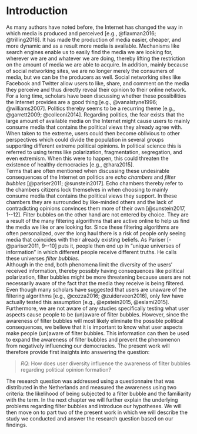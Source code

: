 # Introduction
As many authors have noted before, the Internet has changed the way in which media is produced and perceived [e.g., @flaxman2016; @trilling2016]. It has made the production of media easier, cheaper, and more dynamic and as a result more media is available. Mechanisms like search engines enable us to easily find the media we are looking for, wherever we are and whatever we are doing, thereby lifting the restriction on the amount of media we are able to acquire. In addition, mainly because of social networking sites, we are no longer merely the consumers of media, but we can be the producers as well. Social networking sites like Facebook and Twitter allow users to like, share, and comment on the media they perceive and thus directly reveal their opinion to their online network.  
For a long time, scholars have been discussing whether these possibilities the Internet provides are a good thing [e.g., @vanalstyne1996; @williams2007]. Politics thereby seems to be a recurring theme [e.g., @garrett2009; @colleoni2014]. Regarding politics, the fear exists that the large amount of available media on the Internet might cause users to mainly consume media that contains the political views they already agree with. When taken to the extreme, users could then become oblivious to other perspectives which could divide the population in several groups supporting different extreme political opinions. In political science this is referred to using terms like polarization, fragmentation, segregation, and even extremism. When this were to happen, this could threaten the existence of healthy democracies [e.g., @hara2015].  
Terms that are often mentioned when discussing these undesirable consequences of the Internet on politics are *echo chambers* and *filter bubbles* [@pariser2011; @sunstein2017]. Echo chambers thereby refer to the chambers citizens lock themselves in when choosing to mainly consume media that contains the political views they support. In these chambers they are surrounded by like-minded others and the lack of contradicting opinions convinces them more of their own [@sunstein2017, 1--12]. Filter bubbles on the other hand are not entered by choice. They are a result of the many filtering algorithms that are active online to help us find the media we like or are looking for. Since these filtering algorithms are often personalized, over the long haul there is a risk of people only seeing media that coincides with their already existing beliefs. As Pariser [-@pariser2011, 9--10] puts it, people then end up in "unique universes of information" in which different people receive different truths. He calls these universes *filter bubbles*.  
Although in the end, both phenomena limit the diversity of the users' received information, thereby possibly having consequences like political polarization, filter bubbles might be more threatening because users are not necessarily aware of the fact that the media they receive is being filtered. Even though many scholars have suggested that users are unaware of the filtering algorithms [e.g., @cozza2016; @zuiderveen2016], only few have actually tested this assumption [e.g., @epstein2015, @eslami2015]. Furthermore, we are not aware of any studies specifically testing what user aspects cause people to be (un)aware of filter bubbles. However, since the awareness of filter bubbles will most likely eliminate the possible political consequences, we believe that it is important to know what user aspects make people (un)aware of filter bubbles. This information can then be used to expand the awareness of filter bubbles and prevent the phenomenon from negatively influencing our democracies. The present work will therefore provide first insights into answering the question: 

> *RQ*: How does user diversity influence the awareness of filter bubbles regarding political opinion formation?  

The research question was addressed using a questionnaire that was distributed in the Netherlands and measured the awareness using two criteria: the likelihood of being subjected to a filter bubble and the familiarity with the term. In the next chapter we will further explain the underlying problems regarding filter bubbles and introduce our hypotheses. We will then move on to part two of the present work in which we will describe the study we conducted and answer the research question based on our findings.  

